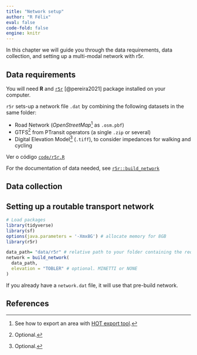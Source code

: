 ```yaml
---
title: "Network setup"
author: "R Félix"
eval: false
code-fold: false
engine: knitr
---
```


In this chapter we will guide you through the data requirements, data collection, and setting up a multi-modal network with r5r.

## Data requirements

You will need **R** and [`r5r`](https://ipeagit.github.io/r5r/index.html) [@pereira2021] package installed on your computer.

`r5r` sets-up a network file `.dat` by combining the following datasets in the same folder:

-   Road Network (*OpenStreetMap*[^1] as `.osm.pbf`)
-   GTFS[^2] from PTransit operators (a single `.zip` or several)
-   Digital Elevation Model[^3] (`.tiff`), to consider impedances for walking and cycling

[^1]: See how to export an area with [HOT export tool](#0).

[^2]: Optional.

[^3]: Optional.

::: callout-note
Ver o código [`code/r5r.R`](https://github.com/rosamfelix/PGmob360/blob/main/code/r5r.R)
:::

For the documentation of data needed, see [`r5r::build_network`](https://ipeagit.github.io/r5r/reference/build_network.html)

## Data collection

## Setting up a routable transport network

```r
# Load packages
library(tidyverse)
library(sf)
options(java.parameters = '-Xmx8G') # allocate memory for 8GB 
library(r5r)
```

```r
data_path= "data/r5r" # relative path to your folder containing the required data
network = build_network(
  data_path,
  elevation = "TOBLER" # optional. MINETTI or NONE
)
```

::: {.callout-note appearance="simple"}
If you already have a `network.dat` file, it will use that pre-build network.
:::

## References
